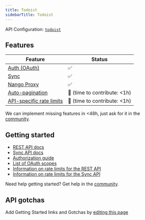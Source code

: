 ```yaml
---
title: Todoist
sidebarTitle: Todoist
---
```


API Configuration: [`todoist`](https://nango.dev/providers.yaml)

## Features

| Feature                                                                          | Status                          |
| -------------------------------------------------------------------------------- | ------------------------------- |
| [Auth (OAuth)](/guides/oauth)                                                      | ✅                              |
| [Sync](/guides/sync)                                                              | ✅                              |
| [Nango Proxy](/guides/proxy)                          | ✅   |
| [Auto-pagination](/nango-sync/configuration#auto-pagination)                     | 🚫 (time to contribute: &lt;1h) |
| [API-specific rate limits](/nango-sync/configuration#rate-limits-retry-policies) | 🚫 (time to contribute: &lt;1h) |

<Tip>We can implement missing features in &lt;48h, just ask for it in the [community](https://nango.dev/slack).</Tip>
## Getting started

-   [REST API docs](https://developer.todoist.com/rest)
-   [Sync API docs](https://developer.todoist.com/sync)
-   [Authorization guide](https://developer.todoist.com/guides/#authorization)
-   [List of OAuth scopes](https://developer.todoist.com/guides/#step-1-authorization-request)
-   [Information on rate limits for the REST API](https://developer.todoist.com/rest/v2/#request-limits)
-   [Information on rate limits for the Sync API](https://developer.todoist.com/sync/v9/#request-limits)

<Tip>Need help getting started? Get help in the [community](https://nango.dev/slack).</Tip>

## API gotchas

<Note>Add Getting Started links and Gotchas by [editing this page](https://github.com/nangohq/nango/tree/master/docs-v2/integrations/all/todoist.mdx)</Note>
